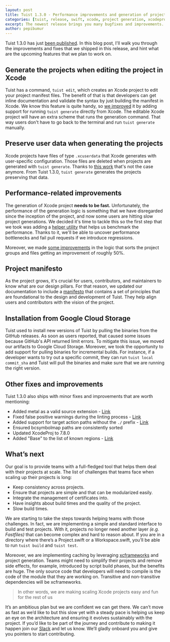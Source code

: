 ```yaml
---
layout: post
title: Tuist 1.3.0 - Performance improvements and generation of projects while editing
categories: [tuist, release, swift, xcode, project generation, xcodeproj]
excerpt: The newest release brings you many bugfixes and improvements. However with the number of contributors steadily growing the team has also been busy thinking and writing about the direction of Tuist. We have a rough plan for Tuist 2.0 and work has started on compiling a manifesto to explain a bit more about the goals and values of the project.
author: pepibumur
---
```


Tuist 1.3.0 has just [been published](https://github.com/tuist/tuist/releases/tag/1.3.0).
In this blog post,
I'll walk you through the improvements and fixes that we shipped in this release,
and hint what are the upcoming features that we plan to work on.

## Generate the projects when editing the project in Xcode

Tuist has a command,
`tuist edit`,
which creates an Xcode project to edit your project manifest files.
The benefit of that is that developers can get inline documentation and validate the syntax by just building the manifest in Xcode.
We know this feature is quite handy,
so [we improved](https://github.com/tuist/tuist/pull/958) it by adding support for running `tuist generate` directly from Xcode.
The editable Xcode project will have an extra scheme that runs the generation command.
That way users don't have to go back to the terminal and run `tuist generate` manually.

## Preserve user data when generating the projects

Xcode projects have files of type `.xcuserdata` that Xcode generates with user-specific configuration.
Those files are deleted when projects are generated with `tuist generate`.
Thanks to [this work](https://github.com/tuist/tuist/pull/1006) that's not the case anymore.
From Tuist 1.3.0,
`tuist generate` generates the projects preserving that data.

## Performance-related improvements

The generation of Xcode project **needs to be fast.**
Unfortunately, the performance of the generation logic is something that we have disregarded since the inception of the project, and now some users are hitting slow project generations.
We decided it's time to tackle this so the first step that we took was adding a [helper utility](https://github.com/tuist/tuist/pull/957) that helps us benchmark the performance.
Thanks to it,
we'll be able to uncover performance bottlenecks and fail pull requests if we introduce regressions.

Moreover, we made [some improvements](https://github.com/tuist/tuist/pull/980) in the logic that sorts the project groups and files getting an improvement of roughly 50%.

## Project manifesto

As the project grows,
it's crucial for users, contributors, and maintainers to know what are our design pillars.
For that reason,
we updated our documentation to include a [manifesto](/docs/contribution/manifesto/) that contains a set of principles that are foundational to the design and development of Tuist.
They help align users and contributors with the vision of the project.

## Installation from Google Cloud Storage

Tuist used to install new versions of Tuist by pulling the binaries from the GitHub releases.
As soon as users reported, that caused some issues because GitHub's API returned limit errors.
To mitigate this issue,
we moved our artifacts to Google Cloud Storage.
Moreover,
we took the opportunity to add support for pulling binaries for incremental builds.
For instance,
if a developer wants to try out a specific commit,
they can run `tuist local commit_sha` and Tuist will pull the binaries and make sure that we are running the right version.

## Other fixes and improvements

Tuist 1.3.0 also ships with minor fixes and improvements that are worth mentioning:

- Added metal as a valid source extension - [Link](https://github.com/tuist/tuist/pull/1023)
- Fixed false positive warnings during the linting process - [Link](https://github.com/tuist/tuist/pull/981)
- Added support for target action paths without the `./` prefix - [Link](https://github.com/tuist/tuist/pull/997)
- Ensured bcsymbolmap paths are consistently sorted
- Updated XcodeProj to 7.8.0
- Added "Base" to the list of known regions - [Link](https://github.com/tuist/tuist/pull/1021)

## What’s next

Our goal is to provide teams with a full-fledged tool that helps them deal with their projects at scale. The list of challenges that teams face when scaling up their projects is long:

- Keep consistency across projects.
- Ensure that projects are simple and that can be modularized easily.
- Integrate the management of certificates into.
- Have insights about build times and the quality of the project.
- Slow build times.

We are starting to take the steps towards helping teams with those challenges. In fact, we are implementing a simple and standard interface to build and test projects. With it, projects no longer need another layer _(e.g. Fastfiles)_ that can become complex and hard to reason about. If you are in a directory where there’s a Project.swift or a Workspace.swift, you’ll be able to run `tuist build` and `tuist test`.

Moreover, we are implementing caching by leveraging [xcframeworks](https://developer.apple.com/videos/play/wwdc2019/416/) and project generation. Teams might need to simplify their projects and remove side effects, for example, introduced by script build phases, but the benefits are huge. The only source code that developers will need to compile is the code of the module that they are working on. Transitive and non-transitive dependencies will be xcframeworks.

> In other words, we are making scaling Xcode projects easy and fun for the rest of us

It’s an ambitious plan but we are confident we can get there. We can’t move as fast as we’d like to but this slow yet with a steady pace is helping us keep an eye on the architecture and ensuring it evolves sustainably with the project. If you’d like to be part of the journey and contribute to making it happen join our [Slack](https://slack.tuist.io) and let us know. We’ll gladly onboard you and give you pointers to start contributing.
